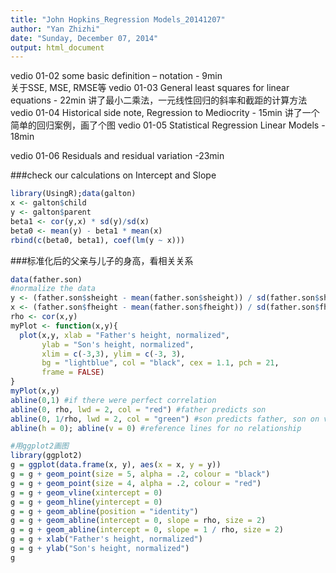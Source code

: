 ```yaml
---
title: "John Hopkins_Regression Models_20141207"
author: "Yan Zhizhi"
date: "Sunday, December 07, 2014"
output: html_document
---
```

vedio 01-02 some basic definition -- notation - 9min  
关于SSE, MSE, RMSE等
vedio 01-03 General least squares for linear equations - 22min
讲了最小二乘法，一元线性回归的斜率和截距的计算方法
vedio 01-04 Historical side note, Regression to Mediocrity - 15min
讲了一个简单的回归案例，画了个图
vedio 01-05 Statistical Regression Linear Models - 18min

vedio 01-06 Residuals and residual variation -23min

###check our calculations on Intercept and Slope
```r
library(UsingR);data(galton)
x <- galton$child
y <- galton$parent
beta1 <- cor(y,x) * sd(y)/sd(x)
beta0 <- mean(y) - beta1 * mean(x)
rbind(c(beta0, beta1), coef(lm(y ~ x)))
```
###标准化后的父亲与儿子的身高，看相关关系
```r
data(father.son)
#normalize the data
y <- (father.son$sheight - mean(father.son$sheight)) / sd(father.son$sheight)
x <- (father.son$fheight - mean(father.son$fheight)) / sd(father.son$fheight)
rho <- cor(x,y)
myPlot <- function(x,y){
  plot(x,y, xlab = "Father's height, normalized",
       ylab = "Son's height, normalized",
       xlim = c(-3,3), ylim = c(-3, 3),
       bg = "lightblue", col = "black", cex = 1.1, pch = 21,
       frame = FALSE)
}
myPlot(x,y)
abline(0,1) #if there were perfect correlation
abline(0, rho, lwd = 2, col = "red") #father predicts son
abline(0, 1/rho, lwd = 2, col = "green") #son predicts father, son on vertical axis
abline(h = 0); abline(v = 0) #reference lines for no relationship

#用ggplot2画图 
library(ggplot2)
g = ggplot(data.frame(x, y), aes(x = x, y = y))
g = g + geom_point(size = 5, alpha = .2, colour = "black")
g = g + geom_point(size = 4, alpha = .2, colour = "red")
g = g + geom_vline(xintercept = 0)
g = g + geom_hline(yintercept = 0)
g = g + geom_abline(position = "identity")
g = g + geom_abline(intercept = 0, slope = rho, size = 2)
g = g + geom_abline(intercept = 0, slope = 1 / rho, size = 2)
g = g + xlab("Father's height, normalized")
g = g + ylab("Son's height, normalized")
g
```
